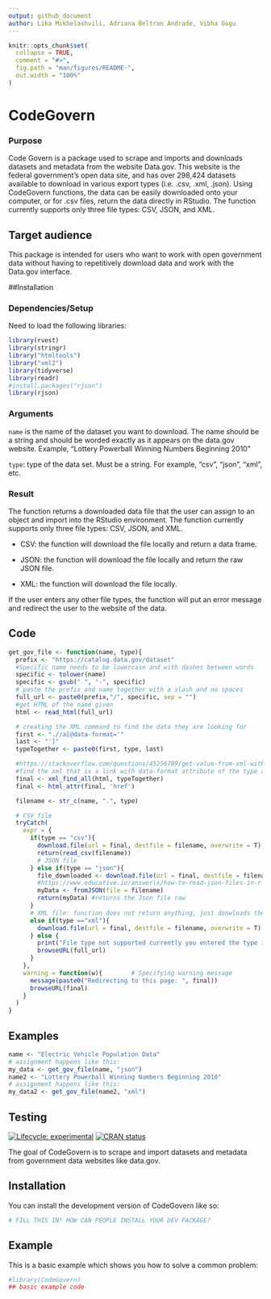 ```yaml
---
output: github_document
author: Lika Mikhelashvili, Adriana Beltran Andrade, Vibha Gogu
---
```


<!-- README.md is generated from README.Rmd. Please edit that file -->

```r
knitr::opts_chunk$set(
  collapse = TRUE,
  comment = "#>",
  fig.path = "man/figures/README-",
  out.width = "100%"
)
```

# CodeGovern

### Purpose
Code Govern is a package used to scrape and imports and downloads datasets and metadata from the website Data.gov. This website is the federal government's open data site, and has over 298,424 datasets available to download in various export types (i.e. .csv, .xml, .json). Using CodeGovern functions, the data can be easily downloaded onto your computer, or for .csv files, return the data directly in RStudio. The function currently supports only three file types: CSV, JSON, and XML.

## Target audience
This package is intended for users who want to work with open government data without having to repetitively download data and work with the Data.gov interface. 

##Installation 

### Dependencies/Setup
Need to load the following libraries:

```r
library(rvest)
library(stringr)
library("htmltools")
library("xml2")
library(tidyverse)
library(readr)
#install.packages("rjson")
library(rjson)
```

### Arguments

`name` is the name of the dataset you want to download. The name should be a string and should be worded exactly as it appears on the data.gov website. Example, "Lottery Powerball Winning Numbers Beginning 2010"

`type`: type of the data set. Must be a string. For example, "csv", "json", "xml", etc. 


### Result
The function returns a downloaded data file that the user can assign to an object and import into the RStudio environment. The function currently supports only three file types: CSV, JSON, and XML.

- CSV: the function will download the file locally and return a data frame.

- JSON: the function will download the file locally and return the raw JSON file.

- XML: the function will download the file locally.

If the user enters any other file types, the function will put an error message and redirect the user to the website of the data.


## Code

```r
get_gov_file <- function(name, type){
  prefix <- "https://catalog.data.gov/dataset"
  #Specific name needs to be lowercase and with dashes between words
  specific <- tolower(name)
  specific <- gsub(" ", "-", specific)
  # paste the prefix and name together with a slash and no spaces
  full_url <- paste0(prefix,"/", specific, sep = "")
  #get HTML of the name given
  html <- read_html(full_url)

  # creating the XML command to find the data they are looking for
  first <- ".//a[@data-format='"
  last <- "']"
  typeTogether <- paste0(first, type, last)

  #https://stackoverflow.com/questions/45256789/get-value-from-xml-with-r-by-attribute
  #find the xml that is a link with data-format attribute of the type asked
  final <- xml_find_all(html, typeTogether)
  final <- html_attr(final, 'href')

  filename <- str_c(name, ".", type)

  # CSV file
  tryCatch(
    expr = {
      if(type == "csv"){
        download.file(url = final, destfile = filename, overwrite = T)
        return(read_csv(filename))
        # JSON file
      } else if(type == "json"){
        file_downloaded <- download.file(url = final, destfile = filename, overwrite = T)
        #https://www.educative.io/answer\s/how-to-read-json-files-in-r
        myData <- fromJSON(file = filename)
        return(myData) #returns the Json file raw
      }
      # XML file: function does not return anything, just donwloads the function locally
      else if(type =="xml"){
        download.file(url = final, destfile = filename, overwrite = T)
      } else {
        print("File type not supported currently you entered the type incorrectly. Redirecting to the website...")
        browseURL(full_url)
      }
    },
    warning = function(w){        # Specifying warning message
      message(paste0("Redirecting to this page: ", final))
      browseURL(final)
    }
  )
}
```


## Examples

```r
name <- "Electric Vehicle Population Data"
# assignment happens like this:
my_data <- get_gov_file(name, "json")
name2 <- "Lottery Powerball Winning Numbers Beginning 2010"
# assignment happens like this:
my_data2 <- get_gov_file(name2, "xml")
```

## Testing

<!-- badges: start -->
[![Lifecycle: experimental](https://img.shields.io/badge/lifecycle-experimental-orange.svg)](https://lifecycle.r-lib.org/articles/stages.html#experimental)
[![CRAN status](https://www.r-pkg.org/badges/version/CodeGovern)](https://CRAN.R-project.org/package=CodeGovern)
<!-- badges: end -->

The goal of CodeGovern is to scrape and import datasets and metadata from government data websites like data.gov. 

## Installation

You can install the development version of CodeGovern like so:

``` r
# FILL THIS IN! HOW CAN PEOPLE INSTALL YOUR DEV PACKAGE?
```

## Example

This is a basic example which shows you how to solve a common problem:

```r
#library(CodeGovern)
## basic example code
```

